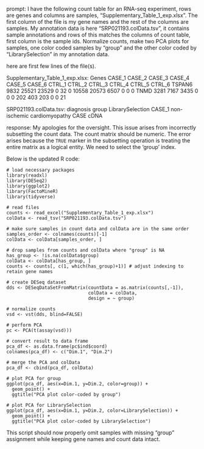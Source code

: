 prompt:
I have the following count table for an RNA-seq experiment, rows are genes and columns are samples, "Supplementary_Table_1_exp.xlsx". The first column of the file is my gene names and the rest of the columns are samples. My annotation data is here  "SRP021193.colData.tsv", it contains sample annotations and rows of this matches the columns of count table, first column is the sample ids. Normalize counts, make two PCA plots for samples, one color coded samples by "group" and the other color coded by "LibrarySelection" in my annotation data.

here are first few lines of the file(s).

Supplementary_Table_1_exp.xlsx:
Genes	CASE_1	CASE_2	CASE_3	CASE_4	CASE_5	CASE_6	CTRL_1	CTRL_2	CTRL_3	CTRL_4	CTRL_5	CTRL_6
TSPAN6	9832	25521	23529	0	32	0	10558	20573	6507	0	0	 0
TNMD	3281	 7167	 3435	0	 0	0	  202	  403	 203	0	0	21


SRP021193.colData.tsv:
diagnosis	group	LibrarySelection
CASE_1	non-ischemic cardiomyopathy	CASE	cDNA


response:
My apologies for the oversight. This issue arises from incorrectly subsetting the count data. The count matrix should be numeric. The error arises because the `TRUE` marker in the subsetting operation is treating the entire matrix as a logical entity. We need to select the 'group' index. 

Below is the updated R code:

```
# load necessary packages
library(readxl)
library(DESeq2)
library(ggplot2)
library(FactoMineR)
library(tidyverse)

# read files
counts <- read_excel("Supplementary_Table_1_exp.xlsx")
colData <- read_tsv("SRP021193.colData.tsv")

# make sure samples in count data and colData are in the same order
samples_order <- colnames(counts)[-1]
colData <- colData[samples_order, ]

# drop samples from counts and colData where "group" is NA
has_group <- !is.na(colData$group)
colData <- colData[has_group, ]
counts <- counts[, c(1, which(has_group)+1)] # adjust indexing to retain gene names

# create DESeq dataset
dds <- DESeqDataSetFromMatrix(countData = as.matrix(counts[,-1]), 
                              colData = colData, 
                              design = ~ group)

# normalize counts
vsd <- vst(dds, blind=FALSE)

# perform PCA
pc <- PCA(t(assay(vsd)))

# convert result to data frame
pca_df <- as.data.frame(pc$ind$coord)
colnames(pca_df) <- c("Dim.1", "Dim.2")

# merge the PCA and colData
pca_df <- cbind(pca_df, colData)

# plot PCA for group
ggplot(pca_df, aes(x=Dim.1, y=Dim.2, color=group)) +
  geom_point() +
  ggtitle("PCA plot color-coded by group")

# plot PCA for LibrarySelection
ggplot(pca_df, aes(x=Dim.1, y=Dim.2, color=LibrarySelection)) +
  geom_point() +
  ggtitle("PCA plot color-coded by LibrarySelection")
```

This script should now properly omit samples with missing "group" assignment while keeping gene names and count data intact.
